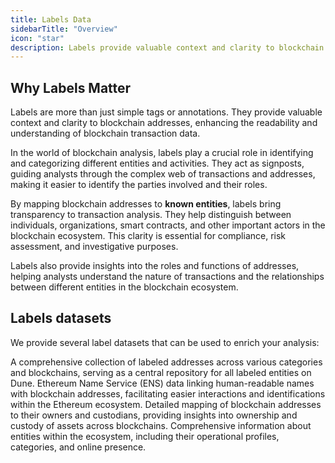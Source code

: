 ```yaml
---
title: Labels Data
sidebarTitle: "Overview"
icon: "star"
description: Labels provide valuable context and clarity to blockchain addresses, enhancing the readability and understanding of blockchain transaction data.
---
```



## Why Labels Matter

Labels are more than just simple tags or annotations. They provide valuable context and clarity to blockchain addresses, enhancing the readability and understanding of blockchain transaction data.

In the world of blockchain analysis, labels play a crucial role in identifying and categorizing different entities and activities. They act as signposts, guiding analysts through the complex web of transactions and addresses, making it easier to identify the parties involved and their roles.

By mapping blockchain addresses to **known entities**, labels bring transparency to transaction analysis. They help distinguish between individuals, organizations, smart contracts, and other important actors in the blockchain ecosystem. This clarity is essential for compliance, risk assessment, and investigative purposes.

Labels also provide insights into the roles and functions of addresses, helping analysts understand the nature of transactions and the relationships between different entities in the blockchain ecosystem.

<div>
  <DuneEmbed height="500px" qID={3730609} vID={6274344} />
</div>

## Labels datasets

We provide several label datasets that can be used to enrich your analysis:

<CardGroup cols={2}>
  <Card title="All Labels" icon="maximize" href="/data-catalog/curated/labels/address-labels">
    A comprehensive collection of labeled addresses across various categories and blockchains, serving as a central repository for all labeled entities on Dune.
  </Card>
  <Card title="ENS Labels" icon="signature" href="/data-catalog/curated/labels/ens-labels">
    Ethereum Name Service (ENS) data linking human-readable names with blockchain addresses, facilitating easier interactions and identifications within the Ethereum ecosystem.
  </Card>
  <Card title="Owner Addresses" icon="house" href="/data-catalog/curated/labels/owner-addresses">
    Detailed mapping of blockchain addresses to their owners and custodians, providing insights into ownership and custody of assets across blockchains.
  </Card>
  <Card title="Owner Details" icon="info" href="/data-catalog/curated/labels/owner-details">
    Comprehensive information about entities within the ecosystem, including their operational profiles, categories, and online presence.
  </Card>
</CardGroup>
